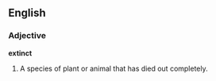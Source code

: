 ==English==

===Adjective===
'''extinct'''
#A species of plant or animal that has died out completely.